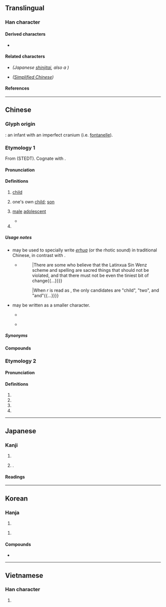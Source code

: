 {{also|児|儿|皃}}
{{character info/new}}
==Translingual==
{{Han simplified forms|兒|児|儿}}

===Han character===
{{Han char|rn=10|rad=儿|as=06|sn=8|four=77217|canj=HXHU|ids=⿱臼儿}}

====Derived characters====
* {{l|mul|[[倪]], [[唲]], [[堄]], [[婗]], [[掜]], [[淣]], [[猊]], [[𨺙]], [[晲]], [[腉]], [[棿]], [[睨]], [[䍲]], [[䋩]], [[聣]], [[蜺]], [[䘽]], [[觬]], [[誽]], [[貎]], [[輗]]([[𫐐]]), [[䮘]], [[鯢]]([[鲵]]), [[鶃]], [[齯]]([[𫠜]]), [[郳]], [[㪒]], [[鶂]]([[𬷼]]), [[萖]], [[𮅙]], [[䦧]]([[阋]]), [[霓]], [[鬩]], [[麑]]}}

====Related characters====
* {{l|mul|[[児]]}} ''(Japanese [[shinjitai]], also a {{w|Variant Chinese character|variant form}})''
* {{l|mul|[[儿]]}} ''([[Simplified Chinese]])''

====References====
{{Han ref|kx=0125.030|dkj=01365|dj=0265.060|hdz=10272.050|uh=5152}}

----

==Chinese==

===Glyph origin===
{{Han etym}}
{{liushu|p}}: an infant with an imperfect cranium (i.e. [[fontanelle]]).

===Etymology 1===
{{zh-forms|s=儿|alt=児}}
From {{inh|zh|sit-pro|*m/s-ŋa-j||small; inferior; offspring}} (STEDT). Cognate with {{cog|my|ငယ်||little; young}}.

====Pronunciation====
{{zh-pron
|m=ér
|m_note=Pronounced as '-r' in the suffix sense, merging with the previous syllable
|m-s=er2
|dg=эр1
|c=ji4
|c-t=ngei3
|g=eo4
|h=pfs=yì;gd=yi2
|j=er1
|mb=ě̤
|md=niè/ì
|md_note=niè - vernacular (often written as {{zh-l|*伲}}); literary - literary
|mn=xm,qz,tp:lî/zz,kh:jî
|mn-t=ri5
|w=3nyi,3hhngg,3hher
|w_note=3nyi, 3hhngg - vernacular; 3hher - literary
|x=e2
|mc=1
|oc=1,2
|ma=y
|cat=n
}}

====Definitions====
{{zh-hanzi}}

# {{zh-no-solo}} [[child]]
#: {{zh-x|兒童|child}}
#: {{zh-x|嬰兒|infant '''child'''; baby}}
# {{zh-no-solo}} one's own [[child]]; [[son]]
#: {{zh-x|兒子|son}}
#: {{zh-x|女兒|daughter}}
#: {{zh-x|兒孫|'''child'''(ren) and grandchild(ren)}}
#: {{zh-x|妻兒|wife and '''child'''(ren)}}
# {{lb|zh|classical}} [[male]] [[adolescent#Noun|adolescent]]
#* {{zh-x|遂 習 宮中 女，皆 如 馬 上 兒。||CL|ref={{w2|zh|白居易}} ({{w|Bai Juyi}}), {{w2|zh|s:雜興三首|pref=《|雜興三首|suf=》}}}}
# {{n-g|Non-syllabic noun diminutive suffix in Mandarin. See [[erhua]].}}

=====Usage notes=====
* {{zh-l|儿|tr=-}} may be used to specially write ''[[erhua]]'' (or the rhotic sound) in traditional Chinese, in contrast with {{zh-l|兒|[[child]]}}.
** {{quote-book|zh|year=1950|author={{w2|zh|林漢達|林濤}} (Lin Tao)|title={{lang|zh|定型化新文字}} (Dingshinghua Sin Wenz)|trans-title=|publisher={{w2|zh|生活·讀書·新知三聯書店}}|edition=2nd|page=}}
**: {{quote|zh|有人把拉丁化新文字的方案跟寫法看做神聖不可侵犯的東西，不准有[[一點兒|一點儿]]改變{{...}}|There are some who believe that the Latinxua Sin Wenz scheme and spelling are sacred things that should not be violated, and that there must not be even the tiniest bit of change{{...}}}}
**: {{quote|zh|r念“儿”只有“[[兒]]”“二”“而”這幾個字{{...}}|When ''r'' is read as {{lang|zh|儿}}, the only candidates are "child", "two", and "and"{{...}}}}
* {{zh-l|儿|tr=-}} may be written as a smaller character.
** {{quote-book|zh|year=1968|author={{w2|zh|趙元任}} ({{w|Yuen Ren Chao}})|title={{lang|zh|語言問題}}|trans-title=Problems in Linguistics|publisher={{w2|zh|臺灣商務印書館}}|page=83}}
**: {{quote|zh|固然平常念一個單字的時候，重音的音節在樂音上也是高[[一點兒|一點<small>儿</small>]]，不過它不一定老是這個樣子。|Admittedly, when pronouncing a word, the stressed syllable is, musically speaking, also a bit higher-pitched, but this is not necessarily always the case.}}
** {{quote-book|zh|year=2001|author={{w2|zh|中華人民共和國教育部}}, {{w2|zh|國家語言文字工作委員會}}|title={{lang|zh|第一批異形詞整理表}}|trans-title=The First Series of Standardized Forms of Words with Non-standardized Variant Forms|url=http://old.moe.gov.cn/ewebeditor/uploadfile/2015/01/12/20150112165927212.pdf|page=11}}
**: {{quote|zh|红果<small>儿</small>（红*菓<small>儿</small>） hóngguǒr|-}}

=====Synonyms=====
{{zh-dial|兒子}}

====Compounds====
{{zh-der|兒童|兒子|孩兒|女兒|玩兒|筷兒|小兒科|嬰兒車|幼兒園|包干兒|冰棍兒|一點兒|鄉下老兒|主兒|么兒|乳兒|乾兒|亂兒|了兒|些兒|亮兒|人兒|今兒|佳兒|侍兒|保兒|俞兒|信兒|倈兒|個兒|倍兒|健兒|偷兒|先兒|兒兒|兒化|兒啼|兒夫|兒女|兒媳|兒嬉|兒孫|兒家|兒寬|兒息|兒戲|兒拜|兒時|兒曹|兒歌|兒母|兒科|兒茶|兒語|兒郎|兒馬|兒齒|六兒|刃兒|分兒:fēnr, fènr|前兒|勤兒|勦兒|包兒|卜兒|口兒|可兒|吃兒|合兒|名兒|味兒|咂兒|哥兒|嗎兒|嗓兒|嗝兒|嘎兒|嘴兒|圈兒|坎兒|坑兒|套兒|奚兒|好兒|妻兒|姊兒|姐兒|姨兒|姪兒|娃兒|娘兒|婆兒|媒兒|媽兒|嬌兒|嬰兒|子兒|孤兒|孫兒|官兒|寵兒|封兒|小兒|尖兒|屜兒|岔兒|帖兒|帽兒|幡兒|幫兒|幼兒|幾兒|底兒|座兒|廝兒|龐兒|弓兒|影兒|後兒|徒兒|忒兒|性兒|愣兒|成兒|戳兒|手兒|扣兒|把兒|拐兒|拘兒|招兒|捻兒|撈兒|撲兒|擔兒|方兒|旋兒|旦兒|明兒|星兒|昨兒|會兒|末兒|材兒|東兒|板兒|果兒|枝兒|架兒|根兒|桿兒|條兒|棄兒|槽兒|樁兒|樂兒|標兒|款兒|母兒|比兒|汁兒|注兒|洞兒|活兒|渣兒|準兒|溜兒|滾兒|漂兒|片兒|牙兒|特兒|狗兒|猘兒|猧兒|猱兒|猴兒|瓤兒|產兒|男兒|甸兒|當兒|痴兒|盆兒|盤兒|盲兒|盹兒|短兒|破兒|碴兒|萬兒|稿兒|穗兒|空兒|窩兒|窳兒|符兒|答兒|箍兒|篇兒|簍兒|粒兒|細兒|綑兒|縫兒|繭兒|纂兒|缸兒|羔兒|義兒|翅兒|老兒|肚兒|股兒|育兒|胎兒|胡兒|腦兒|臉兒|芽兒|苗兒|萌兒|落兒|葉兒|虎兒|蟲兒|衫兒|襯兒|角兒|試兒|話兒|語兒|調兒|謎兒|譜兒|豚兒|貓兒|貼兒|趣兒|跑兒|跟兒|路兒|蹦兒|躉兒|輪兒|轍兒|這兒|過兒|道兒|那兒|醭兒|鏝兒|閣兒|閤兒|雄兒|雌兒|雛兒|霜兒|靨兒|音兒|頭兒|顰兒|風兒|餡兒|館兒|驕兒|鬙兒|䰖兒|鬮兒|魚兒|鴇兒|麟兒|鼻兒|齣兒|大褂兒|帖木兒|反犬旁兒|玩意兒|小兒麻痺症|字眼兒|臺兒莊/台兒莊/台儿庄:Tái'érzhuāng}}

===Etymology 2===
{{zh-forms|alt=児}}

====Pronunciation====
{{zh-pron
|m=ní
|c=ngai4
|mc=2
|oc=n,1
|ma=y
|cat=pn,n,a
}}

====Definitions====
{{zh-hanzi}}

# {{surname|zh}}
# {{zh-alt-form|齯|teeth grown in old age}}
# {{zh-alt-form|倪|small and weak}}
# {{zh-alt-form|郳}}

----

==Japanese==
{{ja-kanji forms|児|兒}}

===Kanji===
{{ja-kanji|grade=|rs=儿06|shin=児}}

# {{ja-kyu sp|児||[[child]]; [[young#Noun|young]] of [[animal]]s}}
# {{n-g|Used in personal names}}.

====Readings====
{{ja-readings
|kanon=じ, げい
|goon=に, げ
|kun=こ
|nanori=ちご
}}

----

==Korean==

===Hanja===
{{ko-hanja|아이|아}}

# {{hanja form of|아|[[child]]}}

{{ko-hanja|[[다시]] [[나다|난]] [[이]]|예}}

# {{rfdef|ko|sort=儿06}}

====Compounds====
* {{ko-l|고아원|孤兒院|orphanage}}

----

==Vietnamese==

===Han character===
{{vi-readings|rs=儿06
|hanviet=nhi
|nom=nhi, nghê, nhẻ
}}

# {{rfdef|vi|sort=儿06}}